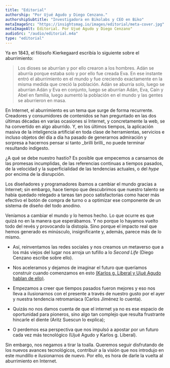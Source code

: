 ```yaml
---
title: "Editorial"
authorship: "Por Ujué Agudo y Diego Cenzano."
authorshipSubtitle: "Investigadora en Bikolabs y CEO en Biko"
metaImageSrc: "https://insightsmag.io/images/editorial/meta-cover.jpg"
metaImageAlt: Editorial. Por Ujué Agudo y Diego Cenzano"
audioSrc: "/audio/editorial.m4a"
type: "editorial"
---
```



<ArticleIntroduccion>
  Ya en 1843, el filósofo Kierkegaard escribía lo siguiente sobre el
  aburrimiento:
</ArticleIntroduccion>

> Los dioses se aburrían y por ello crearon a los hombres. Adán se aburría porque estaba solo y por ello fue creada Eva. En ese instante entró el aburrimiento en el mundo y fue creciendo exactamente en la misma medida que creció la población. Adán se aburría solo, luego se aburrían Adán y Eva en conjunto, luego se aburrían Adán, Eva, Caín y Abel en familia, luego aumentó la población en el mundo y las gentes se aburrieron en masa.

<ArticleSection>
En Internet, el aburrimiento es un tema que surge de forma recurrente. Creadores y 
consumidores de contenidos se han preguntado en las dos últimas décadas en varias 
ocasiones si Internet, y concretamente la web, se ha convertido en algo aburrido. 
Y, en los últimos tiempos, la aplicación masiva de la inteligencia artificial en 
toda clase de herramientas, servicios e incluso objetos del día a día ha pasado 
de generarnos admiración y sorpresa a hacernos pensar si tanto _brilli brilli_ no 
puede terminar resultando indigesto.

¿A qué se debe nuestro hastío? Es posible que empecemos a cansarnos de las promesas
incumplidas, de las referencias continuas a tiempos pasados, de la velocidad y la
superficialidad de las tendencias actuales, o del _hype_ por encima de la disrupción.

Los diseñadores y programadores íbamos a cambiar el mundo gracias a Internet; sin
embargo, hace tiempo que descubrimos que nuestro talento se había quedado relegado
a tareas tan poco satisfactorias como hacer más efectivo el botón de compra de turno
o a optimizar ese componente de un sistema de diseño del todo anodino.

Veníamos a cambiar el mundo y lo hemos hecho. Lo que ocurre es que quizá no en la manera
que esperábamos. Y no porque lo hayamos vuelto todo del revés y provocando la distopía.
Sino porque el impacto real que hemos generado es minúsculo, insignificante y, además,
parece más de lo mismo.

- Así, reinventamos las redes sociales y nos creamos un metaverso que a los más viejos
  del lugar nos arroja un tufillo a lo _Second Life_ (Diego Cenzano escribe sobre ello).

- Nos aceleramos y dejamos de imaginar el futuro que queríamos construir cuando comenzamos
  en esto [(Karlos g. Liberal y Ujué Agudo hablan de ello)](/mas-alla-del-ciberespacio).

- Empezamos a creer que tiempos pasados fueron mejores y eso nos lleva a ilusionarnos con
  el presente a través de nuestro gusto por el ayer y nuestra tendencia retromaniaca
  (Carlos Jiménez lo cuenta).

- Quizás no nos damos cuenta de que el internet ya no es ese espacio de oportunidad para
  pioneros, sino algo tan complejo que resulta frustrante hincarle el diente
  (Aritz Suescun lo explica);

- O perdemos esa perspectiva que nos impulsó a apostar por un futuro cada vez más
  tecnológico (Ujué Agudo y Karlos g. Liberal).

Sin embargo, nos negamos a tirar la toalla. Queremos seguir disfrutando de los nuevos
avances tecnológicos, contribuir a la visión que nos introdujo en este mundillo e
ilusionarnos de nuevo. Por ello, es hora de darle la vuelta al aburrimiento en Internet.

</ArticleSection>
